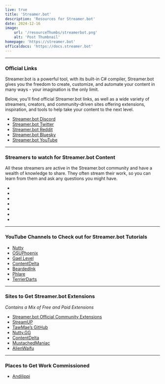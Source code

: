 ```yaml
---
live: true
title: 'Streamer.bot'
description: 'Resources for Streamer.bot'
date: 2024-12-16
image:
    url: '/resourceThumbs/streamerbot.png'
    alt: 'Post Thumbnail'
homepage: 'https://streamer.bot'
officaldocs: 'https://docs.streamer.bot'
---
```



---
### Official Links

Streamer.bot is a powerful tool,  with its built-in C# compiler, Streamer.bot gives you the freedom to create, customize, and automate your content in many ways - your imagination is the only limit.

Below, you'll find official Streamer.bot links, as well as a wide variety of streamers, creators, and community-driven sites offering extensions, inspiration, and tools to help take your content to the next level.

- [Streamer.bot Discord](https://discord.streamer.bot/)  
- [Streamer.bot Twitter](https://twitter.com/streamerdotbot)  
- [Streamer.bot Reddit](https://reddit.com/r/streamerbot)  
- [Streamer.bot Bluesky](https://bsky.app/profile/streamer.bot)  
- [Streamer.bot YouTube](https://www.youtube.com/@streamerdotbot)  

---

### Streamers to watch for Streamer.bot Content
All these streamers are active in the Streamer.bot community and have a wealth of knowledge to share. They often stream their work, so you can learn from them and ask any questions you might have.
- <TwitchLink username="CodeWithTd"/>
- <TwitchLink username="Andilippi"/>
- <TwitchLink username="ContentDelta"/>
- <TwitchLink username="Nutty"/>
- <TwitchLink username="OSUPhoenix"/>
- <TwitchLink username="Lyfesaver74"/>
- <YouTubeLink username="haunter56"/>  

---
### YouTube Channels to Check out for Streamer.bot Tutorials
- [Nutty](https://www.youtube.com/@nuttylmao)  
- [OSUPhoenix](https://www.youtube.com/@OSUPhoenix13)  
- [Gael Level](https://www.youtube.com/@Gael_Level)  
- [ContentDelta](https://www.youtube.com/@ContentDelta)  
- [BeardedInk](https://www.youtube.com/@beardedink)  
- [Phlare](https://www.youtube.com/@Phlare)  
- [TerrierDarts](https://www.youtube.com/@TerrierDarts)  
---
### Sites to Get Streamer.bot Extensions
*Contains a Mix of Free and Paid Extensions*
- [Streamer.bot Official Community Extensions](https://extensions.streamer.bot/)  
- [StreamUP](https://streamup.tips/)  
- [TawMae’s GitHub](https://tawmae.github.io/)
- [Nutty.GG](https://nutty.gg/en-gbp/)
- [ContentDelta](https://contentdelta.online/en-gbp/collections/free-to-use-assets)
- [MustachedManiac](https://mustachedmaniac.com/sb-extensions/)
- [AlienWaifu](https://alienwaifu.com/en-gbp/collections/streamerbot-extensions)
---
### Places to Get Work Commissioned
- [Andilippi](https://doras.to/andi)  
